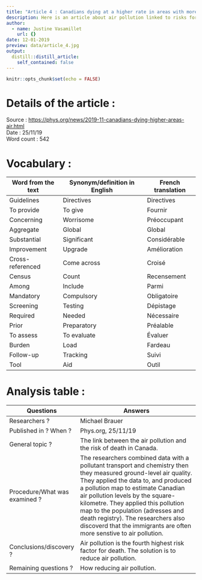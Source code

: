 ```yaml
---
title: "Article 4 : Canadians dying at a higher rate in areas with more air pollution."
description: Here is an article about air pollution linked to risks for death in Canada.
author:
  - name: Justine Vasamillet
    url: {}
date: 12-01-2019
preview: data/article_4.jpg
output:
  distill::distill_article:
    self_contained: false
---
```


```r
knitr::opts_chunk$set(echo = FALSE)
```

# Details of the article : 
Source : [https://phys.org/news/2019-11-canadians-dying-higher-areas-air.html](https://phys.org/news/2019-11-canadians-dying-higher-areas-air.html)  
Date : 25/11/19  
Word count : 542  

# Vocabulary : 
Word from the text  |Synonym/definition in English  |French translation  
--------------------|-------------------------------|-------------------
Guidelines  |Directives  |Directives  
To provide  |To give  |Fournir  
Concerning  |Worrisome  |Préoccupant  
Aggregate  |Global  |Global  
Substantial  |Significant  |Considérable  
Improvement  |Upgrade  |Amélioration  
Cross-referenced  |Come across  |Croisé  
Census  |Count  |Recensement  
Among  |Include  |Parmi  
Mandatory  |Compulsory  |Obligatoire  
Screening  |Testing  |Dépistage  
Required  |Needed  |Nécessaire  
Prior  |Preparatory  |Préalable  
To assess  |To evaluate  |Évaluer  
Burden  |Load  |Fardeau  
Follow-up  |Tracking  |Suivi  
Tool  |Aid  |Outil  
 
# Analysis table : 
Questions         |Answers   
------------------|---------------------------------
Researchers ?  |Michael Brauer  
Published in ? When ?  |Phys.org, 25/11/19  
General topic ?  |The link between the air pollution and the risk of death in Canada.  
Procedure/What was examined ?  |The researchers combined data with a pollutant transport and chemistry then they measured ground-level air quality. They applied the data to, and produced a pollution map to estimate Canadian air pollution levels by the square-kilometre. They applied this pollution map to the population (adresses and death registry). The researchers also discoverd that the immigrants are often more senstive to air pollution. 
Conclusions/discovery ?  |Air pollution is the fourth highest risk factor for death. The solution is to reduce air pollution.  
Remaining questions ?  |How reducing air pollution.  
